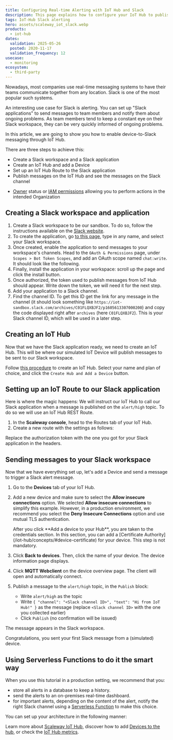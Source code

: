 ```yaml
---
title: Configuring Real-time Alerting with IoT Hub and Slack
description: This page explains how to configure your IoT Hub to publish messages on your corporate Slack messaging system for real-time alerts.
tags: IoT-Hub Slack alerting
hero: assets/scaleway_iot_slack.webp
products:
  - iot-hub
dates:
  validation: 2025-05-26
  posted: 2020-11-17
  validation_frequency: 12
usecase:
  - monitoring
ecosystem:
  - third-party
---
```




Nowadays, most companies use real-time messaging systems to have their teams communicate together from any location. Slack is one of the most popular such systems.

An interesting use case for Slack is alerting. You can set up "Slack applications" to send messages to team members and notify them about ongoing problems. As team members tend to keep a constant eye on their Slack workspace, they can be very quickly informed of ongoing problems.

In this article, we are going to show you how to enable device-to-Slack messaging through IoT Hub.

There are three steps to achieve this:

  - Create a Slack workspace and a Slack application
  - Create an IoT Hub and add a Device
  - Set up an IoT Hub Route to the Slack application
  - Publish messages on the IoT Hub and see the messages on the Slack channel


<Requirements />

- [Owner](/iam/concepts/#owner) status or [IAM permissions](/iam/concepts/#permission) allowing you to perform actions in the intended Organization

## Creating a Slack workspace and application

1. Create a Slack workspace to be our sandbox. To do so, follow the instructions available on the [Slack website](https://slack.com/create).
2. To create the application, go [to this page](https://api.slack.com/apps/new), type in any name, and select your Slack workspace.
3. Once created, enable the application to send messages to your workspace's channels. Head to the `OAuth & Permissions` page, under `Scopes > Bot Token Scopes`, and add an OAuth scope named `chat:write`. It should look like the following.
    <Lightbox image={image} alt="" />
4. Finally, install the application in your workspace: scroll up the page and click the install button.
    <Lightbox image={image2} alt="" />
5. Once authorized, the token used to publish messages from IoT Hub should appear. Write down the token, we will need it for the next step.
    <Lightbox image={image3} alt="" />
6. Add your application to a Slack channel.
7. Find the channel ID. To get this ID get the link for any message in the channel (it should look something like `https://iot-sandbox.slack.com/archives/C01FLQXBJF2/p1605613307000200`) and copy the code displayed right after `archives` (here `C01FLQXBJF2`). This is your Slack channel ID, which will be used in a later step.

## Creating an IoT Hub

Now that we have the Slack application ready, we need to create an IoT Hub. This will be where our simulated IoT Device will publish messages to be sent to our Slack workspace.

Follow [this procedure](/iot-hub/how-to/create-hub/) to create an IoT Hub. Select your name and plan of choice, and click the `Create Hub and Add a Device` button.

## Setting up an IoT Route to our Slack application

Here is where the magic happens: We will instruct our IoT Hub to call our Slack application when a message is published on the `alert/high` topic. To do so we will use an IoT Hub REST Route.

1. In the **Scaleway console**, head to the Routes tab of your IoT Hub.
2. Create a new route with the settings as follows:
    <Lightbox image={image4} alt="" />

Replace the authorization token with the one you got for your Slack application in the headers.

## Sending messages to your Slack workspace

Now that we have everything set up, let's add a Device and send a message to trigger a Slack alert message.

1. Go to the **Devices** tab of your IoT Hub.
2. Add a new device and make sure to select the **Allow insecure connections** option.
    <Message type="note">
      We selected **Allow insecure connections** to simplify this example. However, in a production environment, we recommend you select the **Deny Insecure Connections** option and use mutual TLS authentication.
    </Message>

    <Message type="important">
      After you click **Add a device to your Hub**, you are taken to the credentials section. In this section, you can add a [Certificate Authority](/iot-hub/concepts/#device-certificate) for your device. This step is not mandatory.
    </Message>
3. Click **Back to devices**. Then, click the name of your device. The device information page displays.
4. Click **MQTT Webclient** on the device overview page. The client will open and automatically connect.
5. Publish a message to the `alert/high` topic, in the `Publish` block:
    - Write `alert/high` as the topic
    - Write `{ "channel": "<Slack channel ID>", "text": "Hi from IoT Hub!" }` as the message (replace `<Slack channel ID>` with the one you collected earlier)
    - Click `Publish` (no confirmation will be issued)

The message appears in the Slack workspace.

<Lightbox image={image5} alt="" />

Congratulations, you sent your first Slack message from a (simulated) device.

## Using Serverless Functions to do it the smart way

When you use this tutorial in a production setting, we recommend that you:
  - store all alerts in a database to keep a history.
  - send the alerts to an on-premises real-time dashboard.
  - for important alerts, depending on the content of the alert, notify the right Slack channel using a [Serverless Function](/serverless-functions/concepts/#serverless-functions) to make this choice.

You can set up your architecture in the following manner:

<Lightbox image={image6} alt="" />

Learn more about [Scaleway IoT Hub](/iot-hub/concepts/), discover how to add [Devices to the hub](/iot-hub/how-to/add-device/), or check the [IoT Hub metrics](/iot-hub/how-to/view-metrics/).